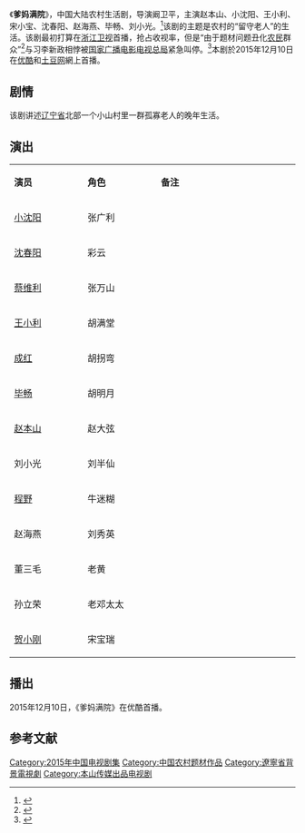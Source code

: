{{电视节目信息框
| 名称     = 爹妈满院
| 别名     = 
| 图片     = Dieman Manyuan poster.jpg
| 图说     = 海报
| 分类     = 农村生活剧
| 原创者   = 
| 导演     = [[阚卫平|阚卫平]]
| 监制     = 
| 编剧     = 关键
| 制作人   = 刘辉
| 摄影     = 
| 演出     = 赵本山<br>小沈阳<br>王小利<br>宋小宝<br>沈春阳<br>赵海燕<br>毕畅<br>刘小光
| 配音     =
| 旁白     = 
| 主题曲   = 
| 片尾曲   = 
| 插曲     = 
| 地区     = {{CHNML}}
| 语言     = 普通话
| 集数     = 50集
| 每集长   = 45分钟
| 制作公司 = 本山传媒<br>北京星乐映画影视文化传媒有限公司
| 首播地区 = {{CHNML}}
| 电视网   = 优酷、土豆、新视觉影院
| 开始     = {{start date|2015|12|10}}
| 结束     = 
| 先于     = 
| 后于     = 
| 相关剧集 = 
| 官方网站 = 
}}
《'''爹妈满院'''》，中国大陆农村生活剧，导演阚卫平，主演赵本山、小沈阳、王小利、宋小宝、沈春阳、赵海燕、毕畅、刘小光。<ref>{{cite web|url= http://sc.sina.com.cn/news/tiyu/2014-09-18/detail-icfkptvx3563891.shtml|title= 《爹妈满院》小沈阳夫妇亲吻秀恩爱|accessdate=2014-12-01|date=2014-09-18|work=新浪|archive-date= 2015-12-11|archive-url= https://web.archive.org/web/20151211030532/http://sc.sina.com.cn/news/tiyu/2014-09-18/detail-icfkptvx3563891.shtml|dead-url=no}}</ref>该剧的主题是农村的“留守老人”的生活。该剧最初打算在[[浙江卫视|浙江卫视]]首播，抢占收视率，但是“由于题材问题丑化[[农民|农民]]群众”<ref>{{cite web|url=http://www.sznews.com/ent/content/2014-09/25/content_10197223.htm|title=赵本山新剧被叫停原因 剧中丑化农民？|accessdate=2014-12-01|date=2014-11-23|work=深圳新闻|archive-date=2014-11-23|archive-url=https://web.archive.org/web/20141123135820/http://www.sznews.com/ent/content/2014-09/25/content_10197223.htm|dead-url=yes}}</ref>与习李新政相悖被[[国家广播电影电视总局|国家广播电影电视总局]]紧急叫停。<ref>{{cite web|url=http://money.163.com/14/0924/13/A6TNSKL7002552HO.html|title=赵本山《爹妈满院》因题材被叫停 《战神》救火|accessdate=2014-12-01|date=2014-09-24|work=网易|archive-url=https://web.archive.org/web/20151211015303/http://money.163.com/14/0924/13/A6TNSKL7002552HO.html|archive-date=2015-12-11|dead-url=yes}}</ref>本剧於2015年12月10日在[[优酷|优酷]]和[[土豆网|土豆网]]網上首播。

==剧情==
该剧讲述[[辽宁省|辽宁省]]北部一个小山村里一群孤寡老人的晚年生活。

==演出==
{|class="wikitable" width="20%"
|- style="background:cornflowerblue; color:white" align=center
|style="width:5%"|'''演员'''||style="width:5%"|'''角色'''||style="width:10%"|'''备注'''
|-
| [[小沈阳|小沈阳]] || 张广利 || 
|-
| [[沈春阳|沈春阳]] || 彩云 || 
|- 
| [[蔡维利|蔡维利]] || 张万山 || 
|- 
| [[王小利|王小利]] || 胡满堂 || 
|-
| [[成红|成红]] || 胡拐弯 || 
|-
| [[毕畅|毕畅]] || 胡明月 || 
|- 
| [[赵本山|赵本山]] || 赵大弦 ||
|- 
| 刘小光 || 刘半仙 || 
|-
| [[程野|程野]] || 牛迷糊 || 
|-
| 赵海燕 || 刘秀英 || 
|- 
| 董三毛 || 老黄 || 
|-
| 孙立荣 || 老邓太太 || 
|-
| [[贺小刚|贺小刚]] || 宋宝瑞 ||
|}

==播出==
2015年12月10日，《爹妈满院》在优酷首播。

==参考文献==
{{reflist}}

{{DEFAULTSORT:D爹妈满院}}
[[Category:2015年中国电视剧集|Category:2015年中国电视剧集]]
[[Category:中国农村题材作品|Category:中国农村题材作品]]
[[Category:遼寧省背景電視劇|Category:遼寧省背景電視劇]]
[[Category:本山传媒出品电视剧|Category:本山传媒出品电视剧]]